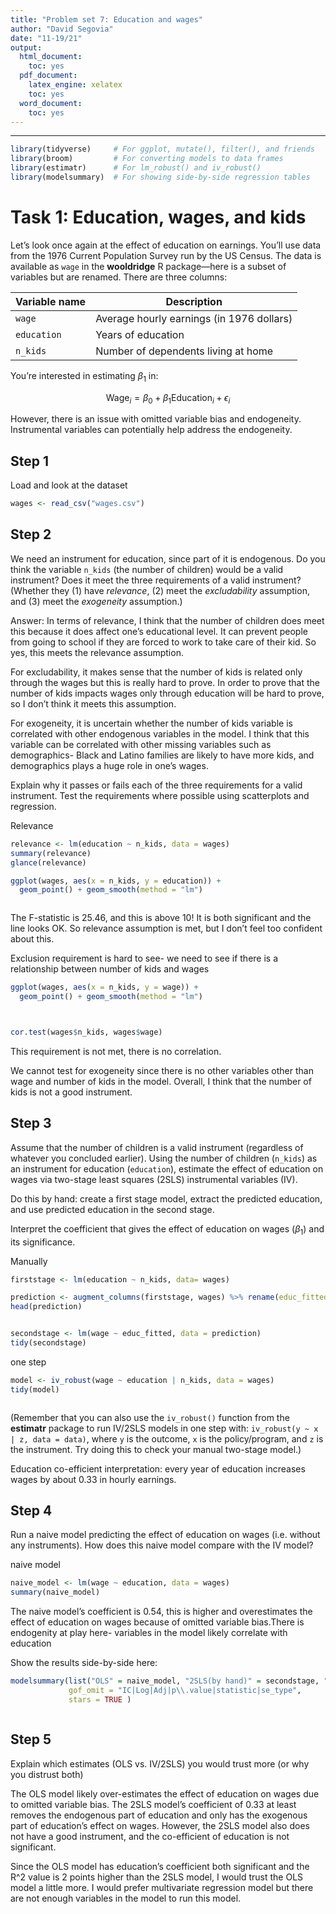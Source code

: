 ```yaml
---
title: "Problem set 7: Education and wages"
author: "David Segovia"
date: "11-19/21"
output: 
  html_document: 
    toc: yes
  pdf_document: 
    latex_engine: xelatex
    toc: yes
  word_document: 
    toc: yes
---
```


---

```r
library(tidyverse)     # For ggplot, mutate(), filter(), and friends
library(broom)         # For converting models to data frames
library(estimatr)      # For lm_robust() and iv_robust()
library(modelsummary)  # For showing side-by-side regression tables
```


# Task 1: Education, wages, and kids

Let's look once again at the effect of education on earnings. You'll use data from the 1976 Current Population Survey run by the US Census. The data is available as `wage` in the **wooldridge** R package---here is a subset of variables but are renamed. There are three columns:

| Variable name  | Description                                | 
| -------------- | ------------------------------------------ |
| `wage`         | Average hourly earnings (in 1976 dollars)  |
| `education`    | Years of education                         |
| `n_kids`       | Number of dependents living at home        |

You're interested in estimating $\beta_1$ in:

$$
\text{Wage}_i = \beta_0 + \beta_1 \text{Education}_i + \epsilon_i
$$

However, there is an issue with omitted variable bias and endogeneity. Instrumental variables can potentially help address the endogeneity.

## Step 1

Load and look at the dataset

```r
wages <- read_csv("wages.csv")
```

## Step 2

We need an instrument for education, since part of it is endogenous. Do you think the variable `n_kids` (the number of children) would be a valid instrument? Does it meet the three requirements of a valid instrument? (Whether they (1) have *relevance*, (2) meet the *excludability* assumption, and (3) meet the *exogeneity* assumption.)


Answer: In terms of relevance, I think that the number of children does meet this because it does affect one's educational level. It can prevent people from going to school if they are forced to work to take care of their kid. So yes, this meets the relevance assumption.

For excludability, it makes sense that the number of kids is related only through the wages but this is really hard to prove. In order to prove that the number of kids impacts wages only through education will be hard to prove, so I don't think it meets this assumption.

For exogeneity, it is uncertain whether the number of kids variable is correlated with other endogenous variables in the model. I think that this variable can be correlated with other missing variables such as demographics- Black and Latino families are likely to have more kids, and demographics plays a huge role in one's wages. 


Explain why it passes or fails each of the three requirements for a valid instrument. Test the requirements where possible using scatterplots and regression.


Relevance
```r


relevance <- lm(education ~ n_kids, data = wages)
summary(relevance)
glance(relevance)


```

```r
ggplot(wages, aes(x = n_kids, y = education)) + 
  geom_point() + geom_smooth(method = "lm")



```



The F-statistic is 25.46, and this is above 10! It is both significant and the line looks OK. So relevance assumption is met, but I don't feel too confident about this.


Exclusion requirement is hard to see- we need to see if there is a relationship between number of kids and wages

```r
ggplot(wages, aes(x = n_kids, y = wage)) + 
  geom_point() + geom_smooth(method = "lm")




```

```r
cor.test(wages$n_kids, wages$wage)
```


This requirement is not met, there is no correlation.


We cannot test for exogeneity since there is no other variables other than wage and number of kids in the model. Overall, I think that the number of kids is not a good instrument.



## Step 3

Assume that the number of children is a valid instrument (regardless of whatever you concluded earlier). Using the number of children (`n_kids`) as an instrument for education (`education`), estimate the effect of education on wages via two-stage least squares (2SLS) instrumental variables (IV).

Do this by hand: create a first stage model, extract the predicted education, and use predicted education in the second stage.

Interpret the coefficient that gives the effect of education on wages ($\beta_1$) and its significance.

Manually

```r

firststage <- lm(education ~ n_kids, data= wages)

prediction <- augment_columns(firststage, wages) %>% rename(educ_fitted = .fitted)
head(prediction)


secondstage <- lm(wage ~ educ_fitted, data = prediction)
tidy(secondstage)

```


one step

```r

model <- iv_robust(wage ~ education | n_kids, data = wages)
tidy(model)



```




(Remember that you can also use the `iv_robust()` function from the **estimatr** package to run IV/2SLS models in one step with: `iv_robust(y ~ x | z, data = data)`, where `y` is the outcome, `x` is the policy/program, and `z` is the instrument. Try doing this to check your manual two-stage model.)

Education co-efficient interpretation: every year of education increases wages by about 0.33 in hourly earnings.




## Step 4

Run a naive model predicting the effect of education on wages (i.e. without any instruments). How does this naive model compare with the IV model? 


naive model

```r

naive_model <- lm(wage ~ education, data = wages)
summary(naive_model)


```

The naive model's coefficient is 0.54, this is higher and overestimates the effect of education on wages because of omitted variable bias.There is endogenity at play here- variables in the model likely correlate with education


Show the results side-by-side here:

```r
modelsummary(list("OLS" = naive_model, "2SLS(by hand)" = secondstage, "2SLS(automatic)" = model), 
             gof_omit = "IC|Log|Adj|p\\.value|statistic|se_type",
             stars = TRUE )



```




## Step 5

Explain which estimates (OLS vs. IV/2SLS) you would trust more (or why you distrust both)

The  OLS model likely over-estimates the effect of education on wages due to omitted variable bias. The 2SLS model's coefficient of 0.33 at least removes the endogenous part of education and only has the exogenous part of education's effect on wages. However, the 2SLS model also does not have a good instrument, and the co-efficient of education is not significant.

Since the OLS model has education's coefficient both significant and the R^2 value is 2 points higher than the 2SLS model, I would trust the OLS model a little more. I would prefer multivariate regression model but there are not enough variables in the model to run this model.

